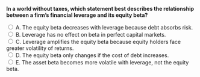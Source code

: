 ::: {.question-block}

<form onsubmit="event.preventDefault(); checkAnswer('module7_mcq_q73')" data-correct-answer="C">
<strong style="display: block;">In a world without taxes, which statement best describes the relationship between a firm's financial leverage and its equity beta?</strong>

<label><input type="radio" name="module7_mcq_q73" value="A"> A. The equity beta decreases with leverage because debt absorbs risk.</label><br>
<label><input type="radio" name="module7_mcq_q73" value="B"> B. Leverage has no effect on beta in perfect capital markets.</label><br>
<label><input type="radio" name="module7_mcq_q73" value="C"> C. Leverage amplifies the equity beta because equity holders face greater volatility of returns.</label><br>
<label><input type="radio" name="module7_mcq_q73" value="D"> D. The equity beta only changes if the cost of debt increases.</label><br>
<label><input type="radio" name="module7_mcq_q73" value="E"> E. The asset beta becomes more volatile with leverage, not the equity beta.</label><br>
</form>

<div id="feedback-module7_mcq_q73" class="feedback" data-status="" style="display:none;">
✅ Correct: C. Financial leverage magnifies the sensitivity of equity returns to market risk.  
In a no-tax world, the relationship is given by $\beta_E = \beta_U(1 + \frac{D}{E})$, showing that as $D/E$ rises, $\beta_E$ increases proportionally.
</div>

:::
